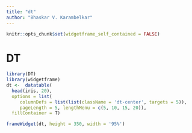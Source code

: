 ```yaml
---
title: "dt"
author: "Bhaskar V. Karambelkar"
---
```


```r
knitr::opts_chunk$set(widgetframe_self_contained = FALSE)
```

# DT

```r
library(DT)
library(widgetframe)
dt <-  datatable(
  head(iris, 20), 
  options = list(
     columnDefs = list(list(className = 'dt-center', targets = 5)),
     pageLength = 5, lengthMenu = c(5, 10, 15, 20)),
  fillContainer = T)

frameWidget(dt, height = 350, width = '95%')
```
